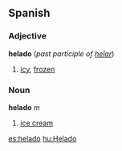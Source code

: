 ==Spanish==
===Adjective===
'''helado''' (''past participle of [[helar]]'')

# [[icy]], [[frozen]]

===Noun===
'''helado''' ''m''

# [[ice cream]]

[[es:helado]]
[[hu:Helado]]